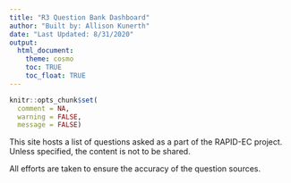 ```yaml
---
title: "R3 Question Bank Dashboard"
author: "Built by: Allison Kunerth"
date: "Last Updated: 8/31/2020"
output: 
  html_document:
    theme: cosmo
    toc: TRUE
    toc_float: TRUE
---
```

```r
knitr::opts_chunk$set(
  comment = NA,
  warning = FALSE,
  message = FALSE)
```

This site hosts a list of questions asked as a part of the RAPID-EC project. Unless specified, the content is not to be shared.

All efforts are taken to ensure the accuracy of the question sources.

